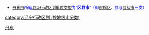 {{Catnav|頁面分類|...|中国各省行政区划|辽宁行政区划|辽宁地级市|丹东}}
{{Catnav|頁面分類|...|中国各省行政区划|辽宁行政区划|辽宁县级行政区|辽宁县级行政区 (按地级市分类)}}
* <font size="2" color="#0000FF">[[丹东市|丹东市]]所辖[[县级行政区|县级行政区划单位类型]]为“'''区县市'''”（即[[市辖区|市辖区]]、县与[[县级市|县级市]]三类）</font>

[[Category:丹东|]]
[[category:辽宁行政区划_(按地级市分类)|category:辽宁行政区划 (按地级市分类)]]